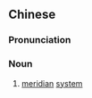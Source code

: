 {{also|経絡系|经络系}}

==Chinese==
{{zh-forms|s=经络系|type=21}}

===Pronunciation===
{{zh-pron
|m=jīngluòxì
|c=ging1 lok6 hai6
|cat=n
}}

===Noun===
{{zh-noun}}

# [[meridian]] [[system]]